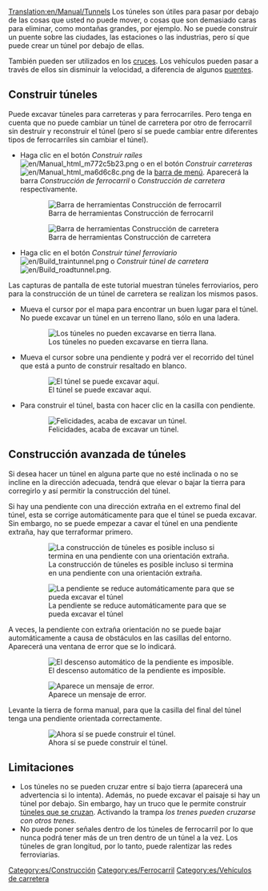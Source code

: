 [[Translation:en/Manual/Tunnels]]
{{es/Tutorial}}
Los túneles son útiles para pasar por debajo de las cosas que usted no puede mover, o cosas que son demasiado caras para eliminar, como montañas grandes, por ejemplo. No se puede construir un puente sobre las ciudades, las estaciones o las industrias, pero sí que puede crear un túnel por debajo de ellas.

También pueden ser utilizados en los [[es/Community/Junctionary/Main Page|cruces]]. Los vehículos pueden pasar a través de ellos sin disminuir la velocidad, a diferencia de algunos [[es/Manual/Puentes|puentes]].

==Construir túneles==
Puede excavar túneles para carreteras y para ferrocarriles. Pero tenga en cuenta que no puede cambiar un túnel de carretera por otro de ferrocarril sin destruir y reconstruir el túnel (pero sí se puede cambiar entre diferentes tipos de ferrocarriles sin cambiar el túnel).
* Haga clic en el botón ''Construir raíles'' [[File:en/Manual html m772c5b23.png]] o en el botón ''Construir carreteras'' [[File:en/Manual html ma6d6c8c.png]] de la [[es/Manual/Interfaz del juego#la-barra-de-menu|barra de menú]]. Aparecerá la barra ''Construcción de ferrocarril'' o ''Construcción de carretera'' respectivamente.
:[[File:es/Railroad Construction.png|none|frame|Barra de herramientas Construcción de ferrocarril]]
:[[File:es/Road construction.png|none|frame|Barra de herramientas Construcción de carretera]]
* Haga clic en el botón ''Construir túnel ferroviario'' [[File:en/Build traintunnel.png]] o ''Construir túnel de carretera'' [[File:en/Build roadtunnel.png]].

Las capturas de pantalla de este tutorial muestran túneles ferroviarios, pero para la construcción de un túnel de carretera se realizan los mismos pasos.
* Mueva el cursor por el mapa para encontrar un buen lugar para el túnel. No puede excavar un túnel en un terreno llano, sólo en una ladera.
:[[File:en/Tunnel try.png|none|frame|Los túneles no pueden excavarse en tierra llana.]]

* Mueva el cursor sobre una pendiente y podrá ver el recorrido del túnel que está a punto de construir resaltado en blanco.
:[[File:en/Tunnel prepare first.png|none|frame|El túnel se puede excavar aquí.]]

* Para construir el túnel, basta con hacer clic en la casilla con pendiente.
:[[File:en/Tunnel built first.png|none|frame|Felicidades, acaba de excavar un túnel.]]

==Construcción avanzada de túneles==
Si desea hacer un túnel en alguna parte que no esté inclinada o no se incline en la dirección adecuada, tendrá que elevar o bajar la tierra para corregirlo y así permitir la construcción del túnel.

Si hay una pendiente con una dirección extraña en el extremo final del túnel, esta se corrige automáticamente para que el túnel se pueda excavar. Sin embargo, no se puede empezar a cavar el túnel en una pendiente extraña, hay que terraformar primero.
:[[File:en/Tunnel prepare second.png|none|frame|La construcción de túneles es posible incluso si termina en una pendiente con una orientación extraña.]]
:[[File:en/Tunnel built second.png|none|frame|La pendiente se reduce automáticamente para que se pueda excavar el túnel]]

A veces, la pendiente con extraña orientación no se puede bajar automáticamente a causa de obstáculos en las casillas del entorno. Aparecerá una ventana de error que se lo indicará.
:[[File:en/Tunnel terraform third.png|none|frame|El descenso automático de la pendiente es imposible.]]
:[[File:es/Tunnel error third.png|none|frame|Aparece un mensaje de error.]]

Levante la tierra de forma manual, para que la casilla del final del túnel tenga una pendiente orientada correctamente.
:[[File:en/Tunnel prepare third.png|none|frame|Ahora sí se puede construir el túnel.]]

==Limitaciones==
* Los túneles no se pueden cruzar entre sí bajo tierra (aparecerá una advertencia si lo intenta). Además, no puede excavar el paisaje si hay un túnel por debajo. Sin embargo, hay un truco que le permite construir [[es/Túneles que se cruzan|túneles que se cruzan]]. Activando la trampa ''los trenes pueden cruzarse con otros trenes''.
* No puede poner señales dentro de los túneles de ferrocarril por lo que nunca podrá tener más de un tren dentro de un túnel a la vez. Los túneles de gran longitud, por lo tanto, puede ralentizar las redes ferroviarias.

[[Category:es/Construcción]]
[[Category:es/Ferrocarril]]
[[Category:es/Vehículos de carretera]]